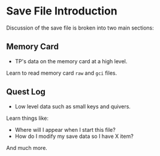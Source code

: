 # Save File Introduction

Discussion of the save file is broken into two main sections:

## Memory Card

- TP's data on the memory card at a high level.

Learn to read memory card `raw` and `gci` files.

## Quest Log

- Low level data such as small keys and quivers.

Learn things like:

- Where will I appear when I start this file?
- How do I modify my save data so I have X item?

And much more.
